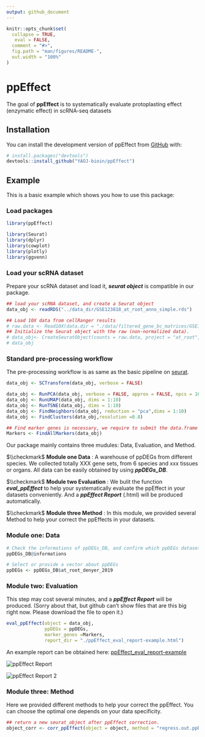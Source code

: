 ```yaml
---
output: github_document
---
```


<!-- README.md is generated from README.Rmd. Please edit that file -->

```r
knitr::opts_chunk$set(
  collapse = TRUE,
   eval = FALSE,
  comment = "#>",
  fig.path = "man/figures/README-",
  out.width = "100%"
)
```

# ppEffect

<!-- badges: start -->
<!-- badges: end -->

The goal of **ppEffect** is to systematically evaluate protoplasting effect (enzymatic effect) in scRNA-seq datasets

## Installation

You can install the development version of ppEffect from [GitHub](https://github.com/) with:

``` r
# install.packages("devtools")
devtools::install_github("YAOJ-bioin/ppEffect")
```

## Example

This is a basic example which shows you how to use this package:

### Load packages

```r
library(ppEffect)

library(Seurat)
library(dplyr)
library(cowplot)
library(plotly)
library(ggvenn)
```

### Load your scRNA dataset

Prepare your scRNA dataset and load it, ***seurat object*** is compatible in our package.

```r
## load your scRNA dataset, and create a Seurat object
data_obj <- readRDS("../data_dir/GSE123818_at_root_anno_simple.rds")

## Load 10X data from cellRanger results
# raw.data <- Read10X(data.dir = "./data/filtered_gene_bc_matrices/GSE123818_at_root_anno/")
## Initialize the Seurat object with the raw (non-normalized data).
# data_obj<- CreateSeuratObject(counts = raw.data, project = "at_root", min.cells = 3, min.features = 200)
# data_obj 
```

### Standard pre-processing workflow

The pre-processing workflow is as same as the basic pipeline on [seurat](https://satijalab.org/seurat/articles/pbmc3k_tutorial.html).

```r
data_obj <- SCTransform(data_obj, verbose = FALSE)

data_obj <- RunPCA(data_obj, verbose = FALSE, approx = FALSE, npcs = 10,seed.use = NULL)
data_obj <- RunUMAP(data_obj, dims = 1:10)
data_obj <- RunTSNE(data_obj, dims = 1:10)
data_obj <- FindNeighbors(data_obj, reduction = "pca",dims = 1:10)
data_obj <- FindClusters(data_obj,resolution =0.8)

## Find marker genes is necessary, we require to submit the data.frame of marker genes in the module of evaluation.
Markers <- FindAllMarkers(data_obj)
```

Our package mainly contains three mudules: Data, Evaluation, and Method.

$\\checkmark$ **Module one Data** : A warehouse of ppDEGs from different species. We collected totally XXX gene sets, from 6 species and xxx tissues or organs. All data can be easily obtained by using ***ppDEGs_DB***.

$\\checkmark$ **Module two Evaluation** : We bulit the function ***eval_ppEffect*** to help your systematically evaluate the ppEffect in your datasets conveniently. And a ***ppEffect Report*** (.html) will be produced automatically.

$\\checkmark$ **Module three Method** : In this module, we provided several Method to help your correct the ppEffects in your datasets.

### Module one: Data

```r
# Check the informations of ppDEGs_DB, and confirm which ppDEGs dataset your will choose. 
ppDEGs_DB@informations

# Select or provide a vector about ppDEGs
ppDEGs <- ppDEGs_DB$at_root_denyer_2019
```







### Module two: Evaluation

This step may cost several minutes, and a ***ppEffect Report*** will be produced. (Sorry about that, but github can’t show files that are this big right now. Please download the file to open it.)

```r
eval_ppEffect(object = data_obj, 
              ppDEGs = ppDEGs,
              marker_genes =Markers,
              report_dir = "./ppEffect_eval_report-example.html")
```

An example report can be obtained here: [ppEffect_eval_report-example](./man/ppEffect_eval_report-example.html)

![](man/figures/README_ppEffect_Report_example.png "ppEffect Report")

![](man/figures/README_ppEffect_Report_example_2.png "ppEffect Report 2")






### Module three: Method
Here we provided different methods to help your correct the ppEffect. You can choose the optimal one depends on your data specificity.
```r
## return a new seurat_object after ppEffect correction. 
object_corr <- corr_ppEffect(object = object, method = "regress.out.ppDEGs")
```

